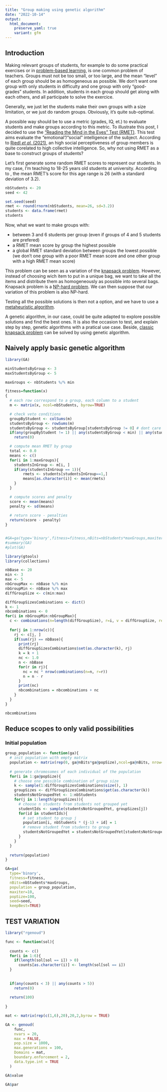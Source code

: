```yaml
---
title: "Group making using genetic algorithm"
date: "2022-10-14"
output:
  html_document:
    preserve_yaml: true
    variant: gfm
---
```


## Introduction

Making relevant groups of students, for example to do some practical exercises or in
[problem-based learning](https://teaching.cornell.edu/teaching-resources/engaging-students/problem-based-learning), 
is one common problem of teachers.
Groups must not be too small, or too large, and the mean "level" of each group should be as
homogeneous as possible.
We don't want one group with only students in difficulty and one group with only "good-grades" students.
In addition, students in each group should get along with each others, and all participate to solve the
exercice.

Generally, we just let the students make their own groups with a size limitation, or we just do
random groups. Obviously, it's quite sub-optimal.

A possible way should be to use a metric (grades, IQ, et.) to evaluate students and make groups
according to this metric.
To illustrate this post, I decided to use the
["Reading the Mind in the Eyes" Test (RMET)](https://link.springer.com/referenceworkentry/10.1007/978-3-319-28099-8_549-1).
This test aims evaluate the "emotional"/"social" intelligence of the subject.
According to [Riedl *et al.* (2021)](https://www.pnas.org/doi/full/10.1073/pnas.2005737118),
an high social perceptiveness of group members is quite corelated to high collective intelligence.
So, why not using RMET as a base to construct groups of students?

Let's first generate some random RMET scores to represent our students.
In my case, I'm teaching to 18-25 years old students at university.
According to [](https://www.frontiersin.org/articles/10.3389/fnagi.2020.607107/full),
the mean RMET's score for this age range is 26 (with a standard deviation of 3.2).

```r
nbStudents <- 20
seed <- 42

set.seed(seed)
rmet <- round(rnorm(nbStudents, mean=26, sd=3.2))
students <- data.frame(rmet)
students
```

Now, what we want to make groups with:

* between 3 and 6 students per group
  (even if groups of 4 and 5 students are prefered)
* a RMET mean score by group the highest possible
* a global RMET standard deviation between groups the
  lowest possible (we don't one group with a poor RMET mean score
  and one other group with a high RMET mean score)

This problem can be seen as a variation of the
[knapsack problem](https://en.wikipedia.org/wiki/Knapsack_problem).
However, instead of choosing wich item to put in a unique bag,
we want to take all the items and distribute them as homogeneously
as possible into several bags.
Knapsack problem is a
[NP-hard problem](https://en.wikipedia.org/wiki/NP-hardness).
We can then suppose that our variation of this problem is also
NP-hard.

Testing all the possible solutions is then not a option, and
we have to use a 
[metaheuristic algorithm](https://www.sciencedirect.com/science/article/pii/B9780128133149000104).

A genetic algorithm, in our case, could be quite adapted
to explore possible solutions and find the best ones.
It is also the occasion to test, and explain step by step, 
genetic algorithms with a pratical use case.
Beside, [classic knapsack problem](https://towardsdatascience.com/genetic-algorithm-in-r-the-knapsack-problem-3edc5b07d4a7) 
can be solved by using genetic algorithm.

## Naively apply basic genetic algorithm

```r
library(GA)

minStudentsByGroup <- 3
maxStudentsByGroup <- 5

maxGroups <- nbStudents %/% min

fitness=function(x)
{
  # each row correspond to a group, each column to a student
  m <- matrix(x, ncol=nbStudents, byrow=TRUE)

  # check veto conditions
  groupByStudent <- colSums(m)
  studentsByGroup <- rowSums(m)
  studentsByGroup <- studentsByGroup[studentsByGroup != 0] # dont care about empty groups
  if(any(groupByStudent != 1) || any(studentsByGroup < min) || any(studentsByGroup > max))
    return(0)

  # compute mean RMET by group
  total <- 0.0
  means <- c()
  for(i in 1:maxGroups){
    studentsInGroup <- m[i, ]
    if(any(studentsInGroup == 1)){
    	rmets <- students[studentsInGroup==1,]
    	means[as.character(i)] <- mean(rmets)
    }
  }

  # compute scores and penalty
  score <- mean(means)
  penalty <- sd(means)
  
  # return score - penalties
  return(score - penalty)
}


#GA=ga(type='binary',fitness=fitness,nBits=nbStudents*maxGroups,maxiter=10,popSize=10, pcrossover=0.1, pmutation = 0.8, seed=seed, keepBest=TRUE)
#summary(GA)
#plot(GA)
```

```r
library(gtools)
library(collections)

nbBase <- 20
min <- 3
max <- 5
nbGroupMax <- nbBase %/% min
nbGroupMin <- nbBase %/% max
diffGroupSize <- c(min:max)

diffGroupSizesCombinations <- dict()
k <- 1
nbcombinations <- 0
for(i in nbGroupMin:nbGroupMax){
  c <- combinations(n=length(diffGroupSize), r=i, v = diffGroupSize, repeats.allowed = TRUE)
  
  for(j in 1:nrow(c)){
    rj <- c[j, ]
    if(sum(rj) == nbBase){
      print(rj)
      diffGroupSizesCombinations$set(as.character(k), rj)
      k = k + 1
      nc <- 1.0
      n <- nbBase
      for(r in rj){
        nc = nc * nrow(combinations(n=n, r=r))
        n = n - r
      }
      print(nc)
      nbcombinations = nbcombinations + nc
    }
  }
}

nbcombinations
```

## Reduce scopes to only valid possibilities

### Initial population

```r
group_population <- function(ga){
  # init population with empty matrix
  population <- matrix(rep(0, ga@nBits*ga@popSize),ncol=ga@nBits, nrow=ga@popSize)
  
  # generate chromosomes of each individual of the population
  for(i in 1:ga@popSize){
    # choose one possible combination of group size
    k <- sample(1:diffGroupSizesCombinations$size(), 1)
    groupSizes <- diffGroupSizesCombinations$get(as.character(k))
    studentsNotGroupedYet <- 1:nbStudents
    for(j in 1:length(groupSizes)){
      # choose n students from students not grouped yet
      studentIds <- sample(studentsNotGroupedYet, groupSizes[j])
      for(id in studentIds){
        # set student to group j
        population[i, nbStudents * (j-1) + id] = 1
        # remove student from students to group
        studentsNotGroupedYet = studentsNotGroupedYet[studentsNotGroupedYet != id]
      }
    }
  }
  
  return(population)
}
```

```r
GA=ga(
  type='binary',
  fitness=fitness,
  nBits=nbStudents*maxGroups,
  population = group_population,
  maxiter=10,
  popSize=100,
  seed=seed,
  keepBest=TRUE)
```


## TEST VARIATION

```r
library("rgenoud")

func <- function(sol){
  
  counts <- c()
  for(i in 1:6){
    if(length(sol[sol == i]) > 0)
      counts[as.character(i)] <- length(sol[sol == i])
  }
    
  
  if(any(counts < 3) || any(counts > 5))
    return(0)
  
  return(100)
  
}

mat <- matrix(rep(c(1,6),20),20,2,byrow = TRUE)

GA <- genoud(
    func,
    nvars = 20,
    max = FALSE,
    pop.size = 1000,
    max.generations = 100,
    Domains = mat,
    boundary.enforcement = 2,
    data.type.int = TRUE
  )

GA$value

GA$par
```